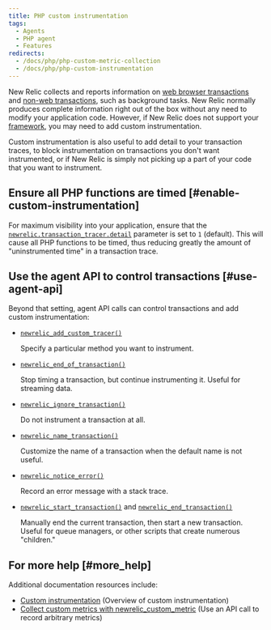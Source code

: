 ```yaml
---
title: PHP custom instrumentation
tags:
  - Agents
  - PHP agent
  - Features
redirects:
  - /docs/php/php-custom-metric-collection
  - /docs/php/php-custom-instrumentation
---
```


New Relic collects and reports information on [web browser transactions](/docs/apm/transactions/intro-transactions/transactions-new-relic-apm) and [non-web transactions](/docs/apm/transactions/intro-transactions/monitor-background-processes-other-non-web-transactions), such as background tasks. New Relic normally produces complete information right out of the box without any need to modify your application code. However, if New Relic does not support your [framework](/docs/agents/php-agent/getting-started/php-agent-compatibility-requirements#frameworks), you may need to add custom instrumentation.

Custom instrumentation is also useful to add detail to your transaction traces, to block instrumentation on transactions you don't want instrumented, or if New Relic is simply not picking up a part of your code that you want to instrument.

## Ensure all PHP functions are timed [#enable-custom-instrumentation]

For maximum visibility into your application, ensure that the [`newrelic.transaction_tracer.detail`](/docs/agents/php-agent/configuration/php-agent-newrelicini-settings#inivar-tt-detail) parameter is set to `1` (default). This will cause all PHP functions to be timed, thus reducing greatly the amount of "uninstrumented time" in a transaction trace.

## Use the agent API to control transactions [#use-agent-api]

Beyond that setting, agent API calls can control transactions and add custom instrumentation:

* [`newrelic_add_custom_tracer()`](/docs/agents/php-agent/php-agent-api/newrelic_add_custom_tracer)

  Specify a particular method you want to instrument.
* [`newrelic_end_of_transaction()`](/docs/agents/php-agent/php-agent-api/newrelic_end_of_transaction)

  Stop timing a transaction, but continue instrumenting it. Useful for streaming data.
* [`newrelic_ignore_transaction()`](/docs/agents/php-agent/php-agent-api/newrelic_ignore_transaction)

  Do not instrument a transaction at all.
* [`newrelic_name_transaction()`](/docs/agents/php-agent/php-agent-api/newrelic_name_transaction)

  Customize the name of a transaction when the default name is not useful.
* [`newrelic_notice_error()`](/docs/agents/php-agent/php-agent-api/newrelic_notice_error)

  Record an error message with a stack trace.
* [`newrelic_start_transaction()`](/docs/agents/php-agent/php-agent-api/newrelic_start_transaction) and [`newrelic_end_transaction()`](/docs/agents/php-agent/php-agent-api/newrelic_end_transaction)

  Manually end the current transaction, then start a new transaction. Useful for queue managers, or other scripts that create numerous "children."

## For more help [#more_help]

Additional documentation resources include:

* [Custom instrumentation](/docs/features/custom-instrumentation) (Overview of custom instrumentation)
* [Collect custom metrics with newrelic_custom_metric](/docs/php/php-agent-api#api-custom-metric) (Use an API call to record arbitrary metrics)
